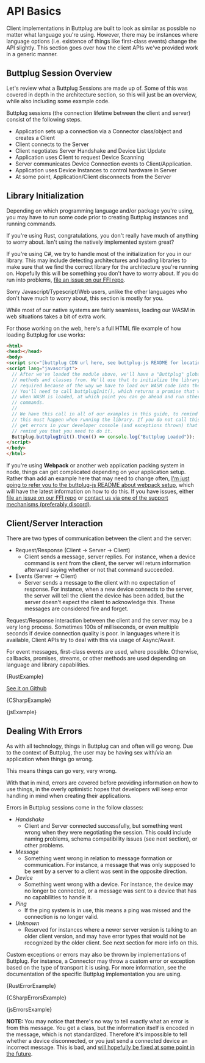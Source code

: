 
# API Basics

Client implementations in Buttplug are built to look as similar as possible no matter what language
you're using. However, there may be instances where language options (i.e. existence of things like
first-class events) change the API slightly. This section goes over how the client APIs we've
provided work in a generic manner.

## Buttplug Session Overview

Let's review what a Buttplug Sessions are made up of. Some of this was covered in depth in the
architecture section, so this will just be an overview, while also including some example code.

Buttplug sessions (the connection lifetime between the client and server) consist of the following
steps.

- Application sets up a connection via a Connector class/object and creates a Client
- Client connects to the Server
- Client negotiates Server Handshake and Device List Update
- Application uses Client to request Device Scanning
- Server communicates Device Connection events to Client/Application.
- Application uses Device Instances to control hardware in Server
- At some point, Application/Client disconnects from the Server

## Library Initialization

Depending on which programming language and/or package you're using, you may have to run some code
prior to creating Buttplug instances and running commands.

<Tabs>
<TabItem value="rust" label="Rust">

If you're using Rust, congratulations, you don't really have much of anything to worry about. Isn't
using the natively implemented system great?

</TabItem>
<TabItem value="csharp" label="C#">

If you're using C#, we try to handle most of the initialization for you in our library. This may
include detecting architectures and loading libraries to make sure that we find the correct library
for the architecture you're running on. Hopefully this will be something you don't have to worry
about. If you do run into problems, [file an issue on our FFI
repo](https://github.com/buttplugio/buttplug-rs-ffi).

</TabItem>
<TabItem value="js" label="Javascript">

Sorry Javascript/Typescript/Web users, unlike the other languages who don't have much to worry
about, this section is mostly for you.

While most of our native systems are fairly seamless, loading our WASM in web situations takes a bit
of extra work.

For those working on the web, here's a full HTML file example of how loading Buttplug for use works:

```html
<html>
<head></head>
<body>
<script src="[buttplug CDN url here, see buttplug-js README for location/version]"></script>
<script lang="javascript">
  // After we've loaded the module above, we'll have a "Buttplug" global we can access 
  // methods and classes from. We'll use that to initialize the library. This is 
  // required because of the way we have to load our WASM code into the application. 
  // You'll need to call buttplugInit(), which returns a promise that will resolve 
  // when WASM is loaded, at which point you can go ahead and run other Buttplug 
  // commands.
  //
  // We have this call in all of our examples in this guide, to remind users that
  // this must happen when running the library. If you do not call this, you'll
  // get errors in your developer console (and exceptions thrown) that will
  // remind you that you need to do it.
  Buttplug.buttplugInit().then(() => console.log("Buttplug Loaded"));
</script>
</body>
</html>
```

If you're using **Webpack** or another web application packing system in node, things can get
complicated depending on your application setup. Rather than add an example here that may need to
change often, [I'm just going to refer you to the buttplug-js README about webpack
setup](https://github.com/buttplugio/buttplug-rs-ffi/tree/master/js#using-buttplug-with-webpack),
which will have the latest information on how to do this. If you have issues, either  [file an issue
on our FFI repo](https://github.com/buttplugio/buttplug-rs-ffi) or [contact us via one of the
support mechanisms (preferably discord)](intro/getting-help.html).

</TabItem>
</Tabs>

## Client/Server Interaction

There are two types of communication between the client and the server:

- Request/Response (Client -> Server -> Client)
    - Client sends a message, server replies. For instance, when a device command is sent from the
      client, the server will return information afterward saying whether or not that command
      succeeded.
- Events (Server -> Client)
    - Server sends a message to the client with no expectation of response. For instance, when a new
      device connects to the server, the server will tell the client the device has been added, but
      the server doesn't expect the client to acknowledge this. These messages are considered fire
      and forget.

Request/Response interaction between the client and the server may be a very long process. Sometimes
100s of milliseconds, or even multiple seconds if device connection quality is poor. In languages
where it is available, Client APIs try to deal with this via usage of Async/Await.

For event messages, first-class events are used, where possible. Otherwise, callbacks, promises,
streams, or other methods are used depending on language and library capabilities.

<Tabs groupId="examples">
<TabItem value="rust" label="Rust">


<CodeBlock language="rust">{RustExample}</CodeBlock>

</TabItem>
<TabItem value="csharp" label="C#">

[See it on Github](https://github.com/buttplugio/buttplug-developer-guide/tree/master/examples/csharp/AsyncExample)


<CodeBlock language="csharp">{CSharpExample}</CodeBlock>

</TabItem>
<TabItem value="js" label="Javascript">


<CodeBlock language="js">{jsExample}</CodeBlock>

</TabItem>
</Tabs>

## Dealing With Errors

As with all technology, things in Buttplug can and often will go wrong. Due to the context of
Buttplug, the user may be having sex with/via an application when things go wrong.

This means things can go very, very wrong. 

With that in mind, errors are covered before providing information on how to use things, in the
overly optimistic hopes that developers will keep error handling in mind when creating their
applications.

Errors in Buttplug sessions come in the follow classes:

* *Handshake*
    * Client and Server connected successfully, but something went wrong when they were negotiating
      the session. This could include naming problems, schema compatibility issues (see next
      section), or other problems.
* *Message*
    * Something went wrong in relation to message formation or communication. For instance, a
      message that was only supposed to be sent by a server to a client was sent in the opposite
      direction.
* *Device*
    * Something went wrong with a device. For instance, the device may no longer be connected, or a
      message was sent to a device that has no capabilities to handle it.
* *Ping*
    * If the ping system is in use, this means a ping was missed and the connection is no longer
      valid.
* *Unknown*
    * Reserved for instances where a newer server version is talking to an older client version, and
      may have error types that would not be recognized by the older client. See next section for
      more info on this.

Custom exceptions or errors may also be thrown by implementations of Buttplug. For instance, a
Connector may throw a custom error or exception based on the type of transport it is using. For more
information, see the documentation of the specific Buttplug implementation you are using.

<Tabs groupId="examples">
<TabItem value="rust" label="Rust">


<CodeBlock language="rust">{RustErrorExample}</CodeBlock>

</TabItem>
<TabItem value="csharp" label="C#">


<CodeBlock language="csharp">{CSharpErrorsExample}</CodeBlock>

</TabItem>
<TabItem value="js" label="Javascript">


<CodeBlock language="js">{jsErrorsExample}</CodeBlock>

</TabItem>
</Tabs>

**NOTE:** You may notice that there's no way to tell exactly what an error is from this message. You
get a class, but the information itself is encoded in the message, which is not standardized.
Therefore it's impossible to tell whether a device disconnected, or you just send a connected device
an incorrect message. This is bad, and [will hopefully be fixed at some point in the
future](https://github.com/buttplugio/buttplug/issues/70).
